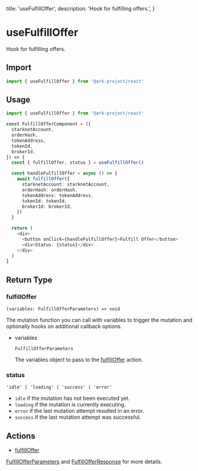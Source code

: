   title: 'useFulfillOffer',
  description: 'Hook for fulfilling offers.',
}

# useFulfillOffer

Hook for fulfilling offers.

## Import

```typescript
import { useFulfillOffer } from '@ark-project/react'
```

## Usage

```typescript
import { useFulfillOffer } from '@ark-project/react'

const FulfillOfferComponent = ({
  starknetAccount,
  orderHash,
  tokenAddress,
  tokenId,
  brokerId,
}) => {
  const { fulfillOffer, status } = useFulfillOffer()

  const handleFulfillOffer = async () => {
    await fulfillOffer({
      starknetAccount: starknetAccount,
      orderHash: orderHash,
      tokenAddress: tokenAddress,
      tokenId: tokenId,
      brokerId: brokerId,
    })
  }

  return (
    <div>
      <button onClick={handleFulfillOffer}>Fulfill Offer</button>
      <div>Status: {status}</div>
    </div>
  )
}
```

## Return Type

### fulfillOffer

`(variables: FulfillOfferParameters) => void`

The mutation function you can call with variables to trigger the mutation and optionally hooks on additional callback options.

- variables

  `FulfillOfferParameters`

  The variables object to pass to the [fulfillOffer](/sdk-core/fulfill-offer#parameters) action.

### status

`'idle' | 'loading' | 'success' | 'error'`

- `idle` if the mutation has not been executed yet.
- `loading` if the mutation is currently executing.
- `error` if the last mutation attempt resulted in an error.
- `success` if the last mutation attempt was successful.

## Actions

- [fulfillOffer](/sdk-core/fulfill-offer)

[FulfillOfferParameters](/sdk-core/fulfill-offer#parameters) and [FulfillOfferResponse](/sdk-core/fulfill-offer#response) for more details.
